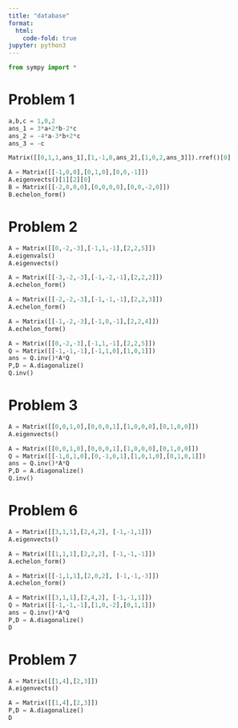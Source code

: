 ```yaml
---
title: "database"
format:
  html:
    code-fold: true
jupyter: python3
---
```


```python
from sympy import *
```

# Problem 1
```python
a,b,c = 1,0,2
ans_1 = 3*a+2*b-2*c
ans_2 = -4*a-3*b+2*c
ans_3 = -c

Matrix([[0,1,1,ans_1],[1,-1,0,ans_2],[1,0,2,ans_3]]).rref()[0]
```

```python
A = Matrix([[-1,0,0],[0,1,0],[0,0,-1]])
A.eigenvects()[1][2][0]
B = Matrix([[-2,0,0,0],[0,0,0,0],[0,0,-2,0]])
B.echelon_form()
```

# Problem 2
```python
A = Matrix([[0,-2,-3],[-1,1,-1],[2,2,5]])
A.eigenvals()
A.eigenvects()
```

```python
A = Matrix([[-3,-2,-3],[-1,-2,-1],[2,2,2]])
A.echelon_form()
```

```python
A = Matrix([[-2,-2,-3],[-1,-1,-1],[2,2,3]])
A.echelon_form()
```

```python
A = Matrix([[-1,-2,-3],[-1,0,-1],[2,2,4]])
A.echelon_form()
```


```python
A = Matrix([[0,-2,-3],[-1,1,-1],[2,2,5]])
Q = Matrix([[-1,-1,-1],[-1,1,0],[1,0,1]])
ans = Q.inv()*A*Q
P,D = A.diagonalize()
Q.inv()
```

# Problem 3

```python
A = Matrix([[0,0,1,0],[0,0,0,1],[1,0,0,0],[0,1,0,0]])
A.eigenvects()
```

```python
A = Matrix([[0,0,1,0],[0,0,0,1],[1,0,0,0],[0,1,0,0]])
Q = Matrix([[-1,0,1,0],[0,-1,0,1],[1,0,1,0],[0,1,0,1]])
ans = Q.inv()*A*Q
P,D = A.diagonalize()
Q.inv()
```


# Problem 6
```python
A = Matrix([[3,1,1],[2,4,2], [-1,-1,1]])
A.eigenvects()
```

```python
A = Matrix([[1,1,1],[2,2,2], [-1,-1,-1]])
A.echelon_form()
```

```python
A = Matrix([[-1,1,1],[2,0,2], [-1,-1,-3]])
A.echelon_form()
```

```python
A = Matrix([[3,1,1],[2,4,2], [-1,-1,1]])
Q = Matrix([[-1,-1,-1],[1,0,-2],[0,1,1]])
ans = Q.inv()*A*Q
P,D = A.diagonalize()
D
```

# Problem 7
```python
A = Matrix([[1,4],[2,3]])
A.eigenvects()
```

```python
A = Matrix([[1,4],[2,3]])
P,D = A.diagonalize()
D
```
